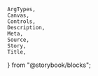     ArgTypes,
    Canvas,
    Controls,
    Description,
    Meta,
    Source,
    Story,
    Title,
} from "@storybook/blocks";


<Meta of={stories} />
<Title of={stories} />
<Description of={FieldError} />

## Example

<Canvas
    sourceState="shown"
    of={stories.Default}
/>

## Props

<ArgTypes of={FieldError} />

